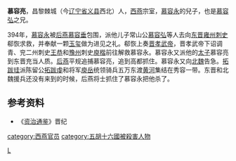 '''慕容亮'''，昌黎棘城（今[[辽宁省|辽宁省]][[义县|义县]]西北）人，[[西燕|西燕]]宗室，[[慕容永|慕容永]]的兒子，也是[[慕容弘|慕容弘]]之兄。

394年，[[慕容永|慕容永]]被[[后燕|后燕]][[慕容垂|慕容垂]]包围，派他儿子常山公[[慕容弘|慕容弘]]等人去向[[东晋|东晋]][[雍州|雍州]][[刺史|刺史]]郗恢求救，并奉献一颗[[玉玺|玉玺]]做为进见之礼。郗恢上奏[[晋孝武帝|晋孝武帝]]，晋孝武帝下诏调青、兖二州刺史[[王恭|王恭]]和[[豫州|豫州]]刺史[[庾楷|庾楷]]前往解救慕容永。慕容永又派他的[[太子|太子]]慕容亮到东晋充当人质。[[后燕|后燕]]平规追捕慕容亮，追到高都抓住。慕容永又向[[北魏|北魏]]告急。[[拓跋珪|拓跋珪]]派陈留公[[拓跋虔|拓跋虔]]和将军[[庾岳|庾岳]]统领骑兵五万东渡[[黄河|黄河]]集结在秀容一带。东晋和北魏援兵还没有来到的时候，后燕将士抓住了慕容永把他杀了。
==参考资料==
*《[[资治通鉴|资治通鉴]]》晋纪
{{DEFAULTSORT:M}}
[[Category:慕容姓|L]]
[[category:西燕官员|category:西燕官员]]
[[category:五胡十六國被殺害人物|category:五胡十六國被殺害人物]]